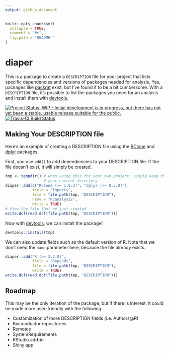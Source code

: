 ```yaml
---
output: github_document
---
```


<!-- README.md is generated from README.Rmd. Please edit that file -->

```r
knitr::opts_chunk$set(
  collapse = TRUE,
  comment = "#>",
  fig.path = "README-"
)
```

# diaper

This is a package to create a `DESCRIPTION` file for your project that lists
specific dependencies and versions of packages needed for analysis. Yes, 
packages like [packrat] exist, but I've found it to be a bit cumbersome. With a
`DESCRIPTION` file, it's possible to list the packages you need for an analysis
and install them with [devtools].

[![Project Status: WIP - Initial development is in progress, but there has not yet been a stable, usable release suitable for the public.](http://www.repostatus.org/badges/latest/wip.svg)](http://www.repostatus.org/#wip)
[![Travis-CI Build Status](https://travis-ci.org/zkamvar/diaper.svg?branch=master)](https://travis-ci.org/zkamvar/diaper)

## Making Your DESCRIPTION file

Here's an example of creating a DESCRIPTION file using the [RClone] and [dplyr] 
packages.


First, you use `add()` to add dependiencies to your DESCRIPTION file. If
the file doesn't exist, it will simply be created.

```r
tmp <- tempdir() # when using this for your own project, simply keep this as
                 # your current directory
diaper::add(c("RClone (>= 1.0.2)", "dplyr (>= 0.5.0)"), 
            field = "Imports", 
            file = file.path(tmp, "DESCRIPTION"), 
            name = "RCanalysis",
            write = TRUE)
# View the file that we just created
write.dcf(read.dcf(file.path(tmp, "DESCRIPTION")))
```

Now with [devtools], we can install the package!

```r
devtools::install(tmp)
```

We can also update fields such as the default version of R. Note that we don't
need the `name` parameter here, because the file already exists.

```r
diaper::add("R (>= 3.2.0)",
            field = "Depends",
            file = file.path(tmp, "DESCRIPTION"),
            write = TRUE)
write.dcf(read.dcf(file.path(tmp, "DESCRIPTION")))
```



## Roadmap

This may be the only iteration of the package, but if there is interest, it could
be made more user-friendly with the following:

- Customization of more DESCRIPTION fields (i.e. Authors@R)
- Bioconductor repositories
- Remotes
- SystemRequirements
- RStudio add-in
- Shiny app


[packrat]: https://cran.r-project.org/package=packrat
[devtools]: https://cran.r-project.org/package=devtools
[dplyr]: https://cran.r-project.org/package=dplyr
[RClone]: https://cran.r-project.org/package=RClone
